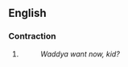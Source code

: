 ==English==

===Contraction===
{{en-cont}}

#{{informal}} {{eye dialect|[[what]] [[do]] [[you]]}}
#: ''Waddya want now, kid?''
